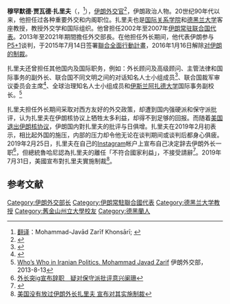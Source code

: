 {{Infobox officeholder
|name         = 穆罕默德·贾瓦德·扎里夫
|image = Mohammad javad zarif in 2021 (cropped).jpg
|image_size   = 250px
|office       = [[伊朗外交部|伊朗外交部长]]
|president    = [[哈桑·鲁哈尼|哈桑·鲁哈尼]]
|leader       = [[阿里·哈梅內伊|阿里·哈梅內伊]]
|term_start   = 2013年8月15日
|term_end     = 2021年8月25日
|predecessor  = [[阿里·阿克巴尔·萨利希|阿里·阿克巴尔·萨利希]]
|successor    = [[阿米尔-阿卜杜拉希扬|阿米尔-阿卜杜拉希扬]]
|office1      = [[伊朗核问题谈判代表列表|伊朗核问题首席谈判代表]]
|president1   = [[哈桑·鲁哈尼|哈桑·鲁哈尼]]
|term_start1  = 2013年9月6日
|term_end1    = 2015年7月14日
|deputy1      = [[阿巴斯·阿拉格齐|阿巴斯·阿拉格齐]]
|predecessor1 = [[贾利利|贾利利]]
|successor1   = [[阿巴斯·阿拉格齐|阿巴斯·阿拉格齐]]{{small|（[[聯合全面行動計畫|聯合全面行動計畫]]“后续行动委员会”主席）}}<ref>{{cite news|url=http://en.mehrnews.com/news/110366/Araghchi-appointed-as-head-of-JCPOA-Follow-up-Commission|work=[[梅尔通讯社|梅尔通讯社]]|script-title=en:Araghchi appointed as head of ‘JCPOA Follow-up Commission’|date=2015-09-22|access-date=2016-04-15|id=2922155|archive-date=2017-03-05|archive-url=https://web.archive.org/web/20170305002420/http://en.mehrnews.com/news/110366/Araghchi-appointed-as-head-of-JCPOA-Follow-up-Commission|dead-url=no}}</ref>
|office2      = [[伊朗常驻联合国代表列表|伊朗常驻联合国代表]]
|president2   = [[穆罕默德·哈塔米|穆罕默德·哈塔米]]<br>[[马哈茂德·艾哈迈迪内贾德|马哈茂德·艾哈迈迪内贾德]]
|term_start2  = 2002年8月5日
|term_end2    = 2007年7月25日
|predecessor2 = 哈迪·内贾德 - 侯赛尼
|successor2   = [[穆罕默德·哈扎伊|穆罕默德·哈扎伊]]
|birth_date   = {{birth date and age|1960|1|7|df=y}}
|birth_place  = {{flag|伊朗}}[[德黑兰|德黑兰]]
|nationality  = {{flag|伊朗}}
|death_date   = 
|death_place  = 
|party        = [[無黨籍|無黨籍]]
|religion     = [[伊斯兰教|伊斯兰教]]
|spouse       = {{marriage|Maryam Imanieh|1979}}<ref>{{cite news|url=http://www.thedailybeast.com/articles/2015/07/01/the-wife-of-iran-s-foreign-minister-adds-a-new-twist-to-the-nuke-talks.html|work=[[The_Daily_Beast|The Daily Beast]]|title=The Wife of Iran's Foreign Minister Adds a New Twist to the nuclear talks|date=2015-07-01|access-date=2016-04-15|archive-date=2017-03-05|archive-url=https://web.archive.org/web/20170305062309/http://www.thedailybeast.com/articles/2015/07/01/the-wife-of-iran-s-foreign-minister-adds-a-new-twist-to-the-nuke-talks.html|dead-url=no}}</ref>
|children     = 2（1个女儿和1个儿子）<ref>[http://jamejamonline.ir/online/1875843898524018780/%D9%81%D8%B1%D8%B2%D9%86%D8%AF%D8%A7%D9%86%D9%85-%D8%A7%DB%8C%D8%B1%D8%A7%D9%86-%D9%87%D8%B3%D8%AA%D9%86%D8%AF-%D8%A7%D9%84%D8%AD%D9%85%D8%AF%D9%84%D9%84%D9%87 My children resident in Iran] {{Wayback|url=http://jamejamonline.ir/online/1875843898524018780/%D9%81%D8%B1%D8%B2%D9%86%D8%AF%D8%A7%D9%86%D9%85-%D8%A7%DB%8C%D8%B1%D8%A7%D9%86-%D9%87%D8%B3%D8%AA%D9%86%D8%AF-%D8%A7%D9%84%D8%AD%D9%85%D8%AF%D9%84%D9%84%D9%87 |date=20180617204459 }} ''Jaam-e Jam''</ref>
|awards       = [[File:Orden_al_Mérito_y_Gestión_IRI.png|30px]] {{en-link|優異和管理勳章|Order of Merit and Management}}<small>（一级）</small><ref>{{cite news|url=http://isna.ir/en/print/94111912217/Iran-s-FM-nuclear-chief-DM-receive-medals |work=[[伊朗学生新闻社|伊朗学生新闻社]] |title=Iran’s FM, nuclear chief, DM receive medals for role in nuclear deal |date=2016-02-08 |access-date=2016-04-15 |deadurl=yes |archiveurl=https://web.archive.org/web/20160531035121/http://isna.ir/en/print/94111912217/Iran-s-FM-nuclear-chief-DM-receive-medals |archivedate=2016-05-31 }}</ref>
|signature    = 
|website      = [http://www.mfa.gov.ir/index.aspx?fkeyid=&siteid=1&pageid=2162 政府網站]
| module =
}}

'''穆罕默德·贾瓦德·扎里夫'''（{{lang-fa|'''محمدجواد ظریف خونساری'''}}，<ref>[[波斯语罗马化|翻译]]：Mohammad-Javād Zarīf Khonsārī; {{IPA-fa|mohæmːæd͡ʒːæˌvɒːde zæˌɾiːfe xɒnsɒːˈɾi}}</ref>{{bd|1960年|1月7日|catIdx=Mohammad Javad Zarif}}），[[伊朗|伊朗]][[外交官|外交官]]<ref name="Zarif 2016">{{cite web | last=Zarif | first=Javad | title=Javad Zarif, Author at Harvard International Review | website=Harvard International Review | date=2016-01-14 | url=http://hir.harvard.edu/author/jzarif/ | accessdate=2016-01-16 | deadurl=yes | archiveurl=https://web.archive.org/web/20160207151938/http://hir.harvard.edu/author/jzarif/ | archivedate=2016-02-07 }}</ref>，伊朗政治人物。20世纪90年代以来，他担任过各种重要外交和内阁职位。扎里夫也是[[国际关系学院_(伊朗)|国际关系学院]]和[[德黑兰大学|德黑兰大学]]客座教授，教授外交学和国际组织。他曾担任2002年至2007年[[伊朗常驻联合国代表列表|伊朗常驻联合国代表]]。2013年至2021年期間擔任外交部長。在他担任外长期间，他代表伊朗参与[[P5+1|P5+1]]谈判，于2015年7月14日签署[[聯合全面行動計畫|聯合全面行動計畫]]，2016年1月16日解除[[对伊朗的制裁|对伊朗的制裁]]。

扎里夫还曾担任其他国内及国际职务，例如：外长顾问及高级顾问、主管法律和国际事务的副外长、联合国不同文明之间的对话知名人士小组成员<ref>{{cite web|title=联合国不同文明之间对话知名人物小组名单|url=http://www.un.org/chinese/dialogue/eminentpersons.html|website=联合国网站|publisher=[[联合国|联合国]]|accessdate=2016-07-27|language=zh-hans}}</ref>、联合国裁军审议委员会主席<ref>{{cite web|title=联合国裁军委员会第二三四次会议正式记录|url=https://documents-dds-ny.un.org/doc/UNDOC/GEN/N00/501/10/PDF/N0050110.pdf?OpenElement|publisher=联合国|accessdate=2016-07-27}}</ref>、全球治理知名人士小组成员和[[伊斯兰阿扎德大学|伊斯兰阿扎德大学]]国际事务副校长。<ref>[http://www.irdiplomacy.ir/en/page/1919784/Mohammad+Javad+Zarif.html Who’s Who in Iranian Politics. Mohammad Javad Zarif] {{Wayback|url=http://www.irdiplomacy.ir/en/page/1919784/Mohammad+Javad+Zarif.html |date=20190104124053 }} 伊朗外交部，2013-8-13</ref>

扎里夫担任外长期间采取对西方友好的外交政策，却遭到国内强硬派和保守派批评，认为扎里夫在伊朗核协议上牺牲太多利益，却得不到足够的回报。而随着[[美國退出聯合全面行動計畫|美国退出伊朗核协议]]，伊朗国内對扎里夫的批评与日俱增。扎里夫在2019年2月初表示，相比起外国的施压，内部的压力却令他无论在谈判期间或谈判后都身心俱疲。2019年2月25日，扎里夫在自己的[[Instagram|Instagram]]帐户上宣布自己决定辞去伊朗外长一职<ref>[https://hk.on.cc/hk/bkn/cnt/aeanews/20190226/bkn-20190226060213536-0226_00912_001_cn.html 外长突ig宣布辞职　疑对保守派批评意兴阑珊]</ref>，但總統魯哈尼認為扎里夫的離任「不符合國家利益」，不接受請辭<ref>{{Cite news |url=https://www.bbc.com/news/world-middle-east-47370098 |title=Iran president rejects Foreign Minister Zarif's resignation |publisher=BBC |date=2019-02-27}}</ref>。2019年7月31日，美國宣布對扎里夫實施制裁<ref>[https://cn.reuters.com/article/us-iran-zarif-sanction-0801-idCNKCS1UR32V 美国没有放过伊朗外长扎里夫 宣布对其实施制裁]</ref>。

==参考文献==
{{reflist}}
{{DEFAULTSORT:Zarif, Mohammad Javad}}
[[Category:伊朗外交部长|Category:伊朗外交部长]]
[[Category:伊朗常駐聯合國代表|Category:伊朗常駐聯合國代表]]
[[Category:德黑兰大学教授|Category:德黑兰大学教授]]
[[Category:舊金山州立大學校友|Category:舊金山州立大學校友]]
[[Category:德黑蘭人|Category:德黑蘭人]]